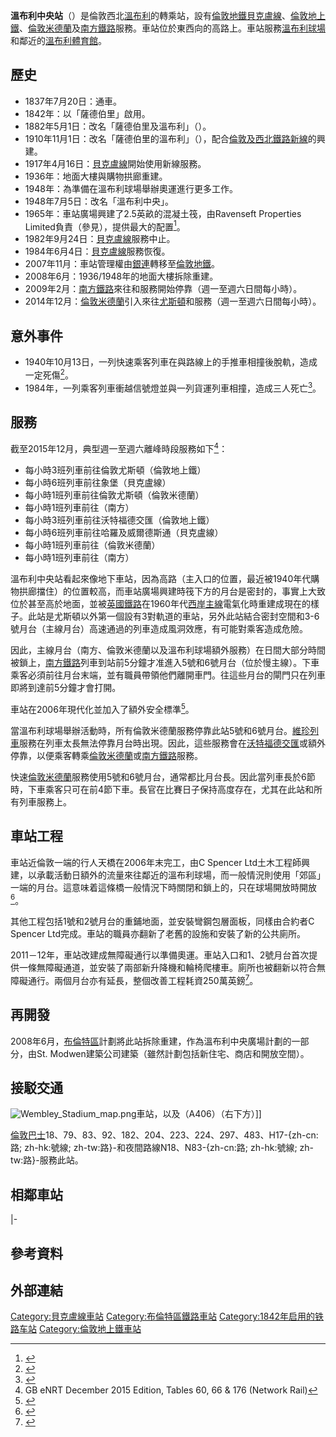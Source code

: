 {{noteTA
|1=zh-cn:温布利; zh-hk:溫布萊; zh-tw:溫布利}}
{{Infobox London station
| name          = 溫布利中央<br />{{lang|en|Wembley Central}}
| image_name    = Wembley Central station 8.jpg
| manager       = [[倫敦地鐵|倫敦地鐵]]<ref name="silverlink">{{cite web| url=http://www.tfl.gov.uk/static/corporate/media/newscentre/archive/3736.html| title=Safety boost as London Underground to take control of 11 Silverlink stations| publisher=[[Transport_for_London|Transport for London]]| date=2006-12-05| accessdate=2013-02-05| archive-date=2012-08-17| archive-url=https://web.archive.org/web/20120817012410/http://www.tfl.gov.uk/static/corporate/media/newscentre/archive/3736.html| dead-url=no}}</ref>
| owner         = [[英國國營鐵路公司|英國國營鐵路公司]]
| railcode      = WMB
| dft_category  = C2
| fare_zone     = 4
| symbol        = underground
| symbol2       = overground
| symbol3       = rail
| locale        = [[溫布利|溫布利]]
| borough       = [[布倫特區|布倫特區]]
| latitude      = 51.552633
| longitude     = -0.29663
| platforms     = 6（4個使用中）
<!--| tubeexits06   = 2.972
| tubeexits07   = {{increase}} 3.168
| tubeexits08   = {{increase}} 3.500 -->
| tubeexits09   = {{increase}} 4.228
| tubeexits10   = {{increase}} 4.37
| tubeexits11   = {{increase}} 4.56
| tubeexits12   = {{increase}} 5.18
| tubeexits13   = {{decrease}} 4.59
<!-- | railexits0405 = 0.984
| railexits0506 = 1.037
| railexits0607 = {{decrease}} 0.751
| railexits0708 = {{increase}} 1.007
| railexits0809 = {{increase}} 1.125
| railexits0910 = {{increase}} 1.619
| railexits1011 = {{increase}} 2.213 -->
| railexits1112 = {{increase}} 2.655
| railexits1213 = {{decrease}} 2.523
| railexits1314 = {{increase}} 2.973
| railexits1415 = {{increase}} 3.172
| railexits1516 = {{increase}} 3.384
| years1        = 1842年
| years2        = 1882年5月1日
| years3        = 1910年11月1日
| years4        = 1917年4月16日
| years5        = 1948年
| years6        = 1948年7月5日
| years7        = 1982年9月24日
| years8        = 1984年6月4日
| years9        = 2008年6月
| events1       = 以「薩德伯里」名義啟用（{{lang|en|Sudbury}}）
| events2       = 改名「薩德伯里及溫布利」（{{lang|en|Sudbury & Wembley}}）
| events3       = 改名「薩德伯里的溫布利」（{{lang|en|Wembley for Sudbury}}）
| events4       = [[貝克盧線|貝克盧線]]
| events5       = 購物拱廊內地面大樓重建
| events6       = 改名「溫布利中央」
| events7       = [[貝克盧線|貝克盧線]]服務中止
| events8       = [[貝克盧線|貝克盧線]]服務恢復
| events9       = 車站大樓拆除重建
| access        = yes
| access_note   = <ref>{{citation step free tube map}}</ref>
}}
'''溫布利中央站'''（{{lang-en|Wembley Central station}}）是倫敦西北[[溫布利|溫布利]]的轉乘站，設有[[倫敦地鐵|倫敦地鐵]][[貝克盧線|貝克盧線]]、[[倫敦地上鐵|倫敦地上鐵]]、[[倫敦米德蘭|倫敦米德蘭]]及[[南方鐵路|南方鐵路]]服務。車站位於東西向的高路上。車站服務[[溫布利球場|溫布利球場]]和鄰近的[[溫布利體育館|溫布利體育館]]。
== 歷史 ==
*1837年7月20日：{{link-en|倫敦及伯明翰鐵路|London and Birmingham Railway}}通車。
*1842年：以「薩德伯里」啟用。
*1882年5月1日：改名「薩德伯里及溫布利」（{{lang|en|Sudbury & Wembley}}）。
*1910年11月1日：改名「薩德伯里的溫布利」（{{lang|en|Wembley for Sudbury}}），配合[[沃特福德直流電鐵線|倫敦及西北鐵路新線]]的興建。
*1917年4月16日：[[貝克盧線|貝克盧線]]開始使用新線服務。
*1936年：地面大樓與購物拱廊重建。
*1948年：為準備在溫布利球場舉辦奧運進行更多工作。
*1948年7月5日：改名「溫布利中央」。
*1965年：車站廣場興建了2.5英畝的混凝土筏，由Ravenseft Properties Limited負責（參見{{link-en|斯特拉特福德中心|Stratford Centre}}），提供最大的配置<ref>{{Cite journal|url = |title = One of the largest private development schemes of BR air rights in the London area is progressing at Wembley Central|last = |first = |date = June 1965|journal = Modern Railways|doi = |pmid = |access-date = |page = 351}}</ref>。
*1982年9月24日：[[貝克盧線|貝克盧線]]服務中止。
*1984年6月4日：[[貝克盧線|貝克盧線]]服務恢復。
*2007年11月：車站管理權由[[銀連|銀連]]轉移至[[倫敦地鐵|倫敦地鐵]]。
*2008年6月：1936/1948年的地面大樓拆除重建。
*2009年2月：[[南方鐵路|南方鐵路]]來往{{link-en|密爾頓·基恩斯中央|Milton Keynes Central}}和{{link-en|東克羅伊登|East Croydon}}服務開始停靠（週一至週六日間每小時）。
*2014年12月：[[倫敦米德蘭|倫敦米德蘭]]引入來往[[尤斯頓站|尤斯頓]]和{{link-en|特靈站|Tring railway station|特靈}}服務（週一至週六日間每小時）。

== 意外事件 ==
*1940年10月13日，一列快速乘客列車在與路線上的手推車相撞後脫軌，造成一定死傷<ref name=Earnshaw6>{{cite book |last=Earnshaw |first=Alan |title=Trains in Trouble: Vol. 6 |year=1990 |publisher=Atlantic Books |location=Penryn |isbn=0-906899-37-0 |pages=24–25 }}</ref>。
*1984年，一列乘客列車衝越信號燈並與一列貨運列車相撞，造成三人死亡<ref name=Hall>{{cite book |last=Hall |first=Stanley |title=The Railway Detectives |year=1990 |publisher=Ian Allan |location=London |isbn=0 7110 1929 0 |page=132 }}</ref>。
== 服務 ==
截至2015年12月，典型週一至週六離峰時段服務如下<ref>GB eNRT December 2015 Edition, Tables 60, 66 & 176 (Network Rail)</ref>：
*每小時3班列車前往倫敦尤斯頓（倫敦地上鐵）
*每小時6班列車前往象堡（貝克盧線）
*每小時1班列車前往倫敦尤斯頓（倫敦米德蘭）
*每小時1班列車前往{{link-en|東克羅伊登站|East Croydon railway station|東克羅伊登}}（南方）
*每小時3班列車前往沃特福德交匯（倫敦地上鐵）
*每小時6班列車前往哈羅及威爾德斯通（貝克盧線）
*每小時1班列車前往{{link-en|特靈站|Tring railway station|特靈}}（倫敦米德蘭）
*每小時1班列車前往{{link-en|密爾頓·基恩斯中央站|Milton Keynes Central railway station|密爾頓·基恩斯中央}}（南方）

溫布利中央站看起來像地下車站，因為高路（主入口的位置，最近被1940年代購物拱廊擋住）的位置較高，而車站廣場興建時筏下方的月台是密封的，事實上大致位於甚至高於地面，並被[[英國鐵路|英國鐵路]]在1960年代[[西岸主線|西岸主線]]電氣化時重建成現在的樣子。此站是尤斯頓以外第一個設有3對軌道的車站，另外此站結合密封空間和3-6號月台（主線月台）高速通過的列車造成風洞效應，有可能對乘客造成危險{{cn|date=August 2014}}。

因此，主線月台（南方、倫敦米德蘭以及溫布利球場額外服務）在日間大部分時間被鎖上，[[南方鐵路|南方鐵路]]列車到站前5分鐘才准進入5號和6號月台（位於慢主線）{{cn|date=August 2014}}。下車乘客必須前往月台末端，並有職員帶領他們離開車門。往這些月台的閘門只在列車即將到達前5分鐘才會打開。

車站在2006年現代化並加入了額外安全標準<ref>{{cite web|url=http://www.brent.gov.uk/regeneration.nsf/Files/LBBA-70/$FILE/wembleywayissue8.pdf|archive-url=http://webarchive.nationalarchives.gov.uk/20111001031728/http://www.brent.gov.uk/regeneration.nsf/Files/LBBA-70/$FILE/wembleywayissue8.pdf|dead-url=yes|archive-date=2011-10-01|accessdate=2013-02-05|date=November 2005|publisher=London Borough of Brent|title=wembleyway newsletter|page=3}}</ref>。

當溫布利球場舉辦活動時，所有倫敦米德蘭服務停靠此站5號和6號月台。[[維珍列車|維珍列車]]服務在列車太長無法停靠月台時出現。因此，這些服務會在[[沃特福德交匯站|沃特福德交匯]]或{{link-en|密爾頓·基恩斯中央站|Milton Keynes Central railway station|密爾頓·基恩斯}}額外停靠，以便乘客轉乘[[倫敦米德蘭|倫敦米德蘭]]或[[南方鐵路|南方鐵路]]服務。

快速[[倫敦米德蘭|倫敦米德蘭]]服務使用5號和6號月台，通常都比月台長。因此當列車長於6節時，下車乘客只可在前4節下車。{{link-en|英國交通警察|British Transport Police}}長官在比賽日子保持高度存在，尤其在此站和所有列車服務上。
== 車站工程 ==
車站近倫敦一端的行人天橋在2006年末完工，由C Spencer Ltd土木工程師興建，以承載活動日額外的流量來往鄰近的溫布利球場，而一般情況則使用「郊區」一端的月台。這意味着這條橋一般情況下時關閉和鎖上的，只在球場開放時開放<ref>{{cite web|url=http://www.nationalrail.co.uk/stations/sjp/WMB/plan.html|accessdate=2013-02-05|title=Wembley Central Station Plan|publisher=Network Rail|deadurl=yes|archiveurl=https://web.archive.org/web/20121021140324/http://www.nationalrail.co.uk/stations/sjp/WMB/plan.html|archivedate=2012-10-21}}</ref>。

其他工程包括1號和2號月台的重鋪地面，並安裝彎鋼包層面板，同樣由合約者C Spencer Ltd完成。車站的職員亦翻新了老舊的設施和安裝了新的公共廁所。

2011－12年，車站改建成無障礙通行以準備奧運。車站入口和1、2號月台首次提供一條無障礙通道，並安裝了兩部新升降機和輪椅爬樓車。廁所也被翻新以符合無障礙通行。兩個月台亦有延長，整個改善工程耗資250萬英鎊<ref>{{cite web|url=http://www.southernrailway.com/southern/news/news-archive/2011/09/wembley-central-station-to-be-step-free-in-time-for-the-olympics/|accessdate=2013-02-05|title=Wembley Central station to be step-free in time for the Olympics|date=2011-09-01|archive-date=2015-10-18|archive-url=https://web.archive.org/web/20151018160855/http://www.southernrailway.com/southern/news/news-archive/2011/09/wembley-central-station-to-be-step-free-in-time-for-the-olympics/|dead-url=yes}}</ref>。
== 再開發 ==
2008年6月，[[布倫特區|布倫特區]]計劃將此站拆除重建，作為溫布利中央廣場計劃的一部分，由St. Modwen建築公司建築（雖然計劃包括新住宅、商店和開放空間）。
== 接駁交通 ==
[[File:Wembley_Stadium_map.png|thumb]]車站，以及{{link-en|北環路 (倫敦)|North Circular road|北環路}}（A406）（右下方）]]

[[倫敦巴士|倫敦巴士]]18、79、83、92、182、204、223、224、297、483、H17-{zh-cn:路; zh-hk:號線; zh-tw:路}-和夜間路線N18、N83-{zh-cn:路; zh-hk:號線; zh-tw:路}-服務此站。

==相鄰車站==
{{start rail box|[[File:Underground.svg|20px]] [[倫敦地鐵|倫敦地鐵]]}}
{{s-inop|[[北溫布利站|北溫布利站]]|往 [[哈羅及威爾德斯通站|哈羅及威爾德斯通]]}}
{{s-line|[[貝克盧線|貝克盧線]]||#{{LUL color|Bakerloo}}}}
{{s-inop|[[石橋公園站|石橋公園站]]|往 [[象堡站_(倫敦地鐵)|象堡]]}}

{{new system|[[File:Overground_roundel.svg|20px]] [[倫敦地上鐵|倫敦地上鐵]]}}
{{s-inop|[[北溫布利站|北溫布利站]]|往 [[沃特福德交匯站|沃特福德交匯]]}}
{{s-line|[[沃特福德直流電鐵線|沃特福德直流電鐵線]]||#{{LUL color|East London}}}}
{{s-inop|[[石橋公園站|石橋公園站]]|往 [[尤斯頓站|尤斯頓]]}}

{{new system|[[英國全國鐵路|英國全國鐵路]]}}
{{s-inop|[[哈羅及威爾德斯通站|哈羅及威爾德斯通站]]}}
{{s-line|[[倫敦米德蘭|倫敦米德蘭]]<br />[[西海岸主線|倫敦尤斯頓-特靈]]||#76B41F}}
{{s-inop|[[尤斯頓站|尤斯頓站]]}}
|-
{{s-inop|[[哈羅及威爾德斯通站|哈羅及威爾德斯通站]]}}
{{s-line|[[南方鐵路|南方鐵路]]<br />[[西海岸主線|西倫敦線]]||#8CC63E}}
{{s-inop|[[牧者叢車站|牧者叢站]]}}
{{end box}}

== 參考資料 ==
{{reflist|colwidth=30em}}

== 外部連結  ==
{{Commons category|Wembley Central station}}
{{stn art lnk|WMB|HA9 7AJ}}
{{倫敦地鐵貝克盧線}}
{{沃特福德直流電鐵線}}
{{DEFAULTSORT:Wembley Central}}
[[Category:貝克盧線車站|Category:貝克盧線車站]]
[[Category:布倫特區鐵路車站|Category:布倫特區鐵路車站]]
[[Category:1842年启用的铁路车站|Category:1842年启用的铁路车站]]
[[Category:倫敦地上鐵車站|Category:倫敦地上鐵車站]]